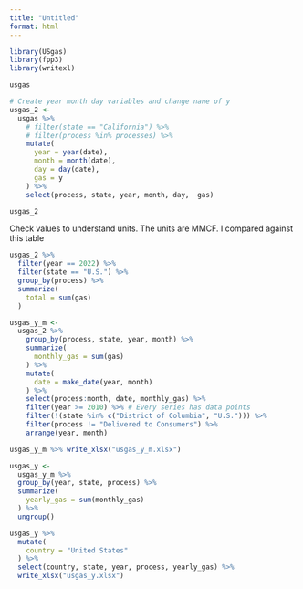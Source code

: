 ---
title: "Untitled"
format: html
---

```{r}
library(USgas)
library(fpp3)
library(writexl)
```

```{r}
usgas
```

```{r}
# Create year month day variables and change nane of y
usgas_2 <- 
  usgas %>% 
    # filter(state == "California") %>% 
    # filter(process %in% processes) %>% 
    mutate(
      year = year(date),
      month = month(date),
      day = day(date),
      gas = y
    ) %>% 
    select(process, state, year, month, day,  gas) 

usgas_2
```

Check values to understand units. 
The units are MMCF. I compared against this table

```{r}
usgas_2 %>% 
  filter(year == 2022) %>% 
  filter(state == "U.S.") %>% 
  group_by(process) %>% 
  summarize(
    total = sum(gas)
  )
```


```{r}
usgas_y_m <- 
  usgas_2 %>% 
    group_by(process, state, year, month) %>% 
    summarize(
      monthly_gas = sum(gas)
    ) %>% 
    mutate(
      date = make_date(year, month)
    ) %>% 
    select(process:month, date, monthly_gas) %>% 
    filter(year >= 2010) %>% # Every series has data points
    filter(!(state %in% c("District of Columbia", "U.S."))) %>% 
    filter(process != "Delivered to Consumers") %>% 
    arrange(year, month)

usgas_y_m %>% write_xlsx("usgas_y_m.xlsx")
```
```{r}
usgas_y <- 
  usgas_y_m %>% 
  group_by(year, state, process) %>% 
  summarize(
    yearly_gas = sum(monthly_gas)
  ) %>% 
  ungroup()
```

```{r}
usgas_y %>% 
  mutate(
    country = "United States"
  ) %>% 
  select(country, state, year, process, yearly_gas) %>%
  write_xlsx("usgas_y.xlsx")
```

